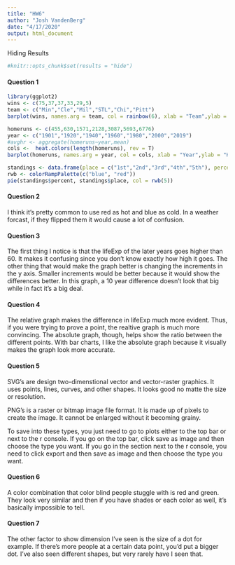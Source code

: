 ```yaml
---
title: "HW6"
author: "Josh VandenBerg"
date: "4/17/2020"
output: html_document
---
```

Hiding Results
```r
#knitr::opts_chunk$set(results = "hide")
```
#### Question 1
```r
library(ggplot2)
wins <- c(75,37,37,33,29,5)
team <- c("Min","Cle","Mil","STL","Chi","Pitt")
barplot(wins, names.arg = team, col = rainbow(6), xlab = "Team",ylab = "Wins")
```

```r
homeruns <- c(455,630,1571,2128,3087,5693,6776)
year <- c("1901","1920","1940","1960","1980","2000","2019")
#avghr <- aggregate(homeruns~year,mean)
cols <-  heat.colors(length(homeruns), rev = T)
barplot(homeruns, names.arg = year, col = cols, xlab = "Year",ylab = "Homeruns")
```

```r
standings <- data.frame(place = c("1st","2nd","3rd","4th","5th"), percent = c(26,22,7,19,26))
rwb <- colorRampPalette(c("blue", "red"))
pie(standings$percent, standings$place, col = rwb(5))
```

#### Question 2
I think it's pretty common to use red as hot and blue as cold. In a weather forcast, if they flipped them it would cause a lot of confusion.

#### Question 3
The first thing I notice is that the lifeExp of the later years goes higher than 60. It makes it confusing since you don't know exactly how high it goes. The other thing that would make the graph better is changing the increments in the y axis. Smaller increments would be better because it would show the differences better. In this graph, a 10 year difference doesn't look that big while in fact it's a big deal.

#### Question 4
The relative graph makes the difference in lifeExp much more evident. Thus, if you were trying to prove a point, the realtive graph is much more convincing.
The absolute graph, though, helps show the ratio between the different points. With bar charts, I like the absolute graph because it visually makes the graph look more accurate. 

#### Question 5
SVG's are design two-dimenstional vector and vector-raster graphics. It uses points, lines, curves, and other shapes. It looks good no matte the size or resolution.

PNG's is a raster or bitmap image file format. It is made up of pixels to create the image. It cannot be enlarged without it becoming grainy.

To save into these types, you just need to go to plots either to the top bar or next to the r console. If you go on the top bar, click save as image and then choose the type you want. If you go in the section next to the r console, you need to click export and then save as image and then choose the type you want.

#### Question 6
A color combination that color blind people stuggle with is red and green. They look very similar and then if you have shades or each color as well, it's basically impossible to tell. 

#### Question 7
The other factor to show dimension I've seen is the size of a dot for example. If there's more people at a certain data point, you'd put a bigger dot. I've also seen different shapes, but very rarely have I seen that. 